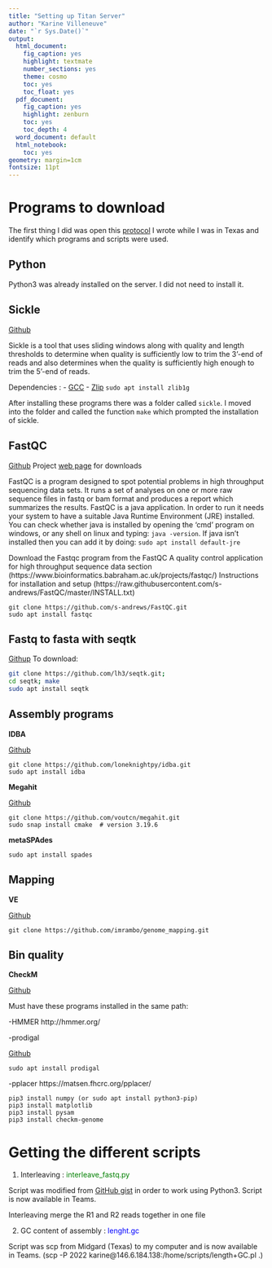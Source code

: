 ```yaml
---
title: "Setting up Titan Server"
author: "Karine Villeneuve"
date: "`r Sys.Date()`"
output: 
  html_document:
    fig_caption: yes
    highlight: textmate
    number_sections: yes
    theme: cosmo
    toc: yes
    toc_float: yes
  pdf_document:
    fig_caption: yes
    highlight: zenburn
    toc: yes
    toc_depth: 4
  word_document: default
  html_notebook: 
    toc: yes
geometry: margin=1cm
fontsize: 11pt
---
```

# Programs to download

The first thing I did was open this [protocol]() I wrote while I was in Texas and identify which programs and scripts were used.

## Python 

Python3 was already installed on the server. I did not need to install it. 

## Sickle 

[Github](https://github.com/najoshi/sickle)

Sickle is a tool that uses sliding windows along with quality and length thresholds to determine when quality is sufficiently low to trim the 3’-end of reads and also determines when the quality is sufficiently high enough to trim the 5’-end of reads.

Dependencies : 
- [GCC](https://gcc.gnu.org/git.html)
- [Zlip](https://www.systutorials.com/how-to-install-the-zlib-library-in-ubuntu/) `sudo apt install zlib1g`

After installing these programs there was a folder called `sickle`. I moved into the folder and called the function `make` which prompted the installation of sickle. 


## FastQC

[Github](https://github.com/s-andrews/FastQC) Project [web page](http://www.bioinformatics.babraham.ac.uk/projects/fastqc/) for downloads 

FastQC is a program designed to spot potential problems in high throughput sequencing data sets. It runs a set of analyses on one or more raw sequence files in fastq or bam format and produces a report which summarizes the results. FastQC is a java application.  In order to run it needs your system to have a suitable
Java Runtime Environment (JRE) installed. You can check whether java is installed by opening the 'cmd' program on windows, or any shell on linux and typing: `java -version`.
If java isn't installed then you can add it by doing: `sudo apt install default-jre` 

Download the Fastqc program from the FastQC A quality control application for high throughput sequence 
data section (https://www.bioinformatics.babraham.ac.uk/projects/fastqc/)
Instructions for installation and setup (https://raw.githubusercontent.com/s-andrews/FastQC/master/INSTALL.txt)

```
git clone https://github.com/s-andrews/FastQC.git
sudo apt install fastqc 
```

## Fastq to fasta with seqtk

[Githup](https://github.com/lh3/seqtk)
To download:
```bash
git clone https://github.com/lh3/seqtk.git;
cd seqtk; make
sudo apt install seqtk
```


## Assembly programs 

**IDBA**

[Github](https://github.com/loneknightpy/idba)

```
git clone https://github.com/loneknightpy/idba.git
sudo apt install idba
```

**Megahit**

[Github](https://github.com/voutcn/megahit)

```
git clone https://github.com/voutcn/megahit.git
sudo snap install cmake  # version 3.19.6
```

**metaSPAdes**


```
sudo apt install spades
```

## Mapping

**VE**

[Github](https://github.com/imrambo/genome_mapping)

```
git clone https://github.com/imrambo/genome_mapping.git
```

## Bin quality

**CheckM**

[Github](https://github.com/Ecogenomics/CheckM/wiki/Installation#how-to-install-checkm)

Must have these programs installed in the same path:

-HMMER
http://hmmer.org/

-prodigal

[Github](https://github.com/hyattpd/Prodigal)
```
sudo apt install prodigal
```

-pplacer
https://matsen.fhcrc.org/pplacer/

```
pip3 install numpy (or sudo apt install python3-pip)
pip3 install matplotlib
pip3 install pysam
pip3 install checkm-genome
```


# Getting the different scripts 

1. Interleaving : <font color='green'>interleave_fastq.py</font> 

Script was modified from [GitHub gist](https://gist.github.com/ngcrawford/2232505) in order to work using Python3. Script is now available in Teams. 
  
  Interleaving merge the R1 and R2 reads together in one file
  
2. GC content of assembly :  <font color='blue'>lenght.gc </font> 

Script was scp from Midgard (Texas) to my computer and is now available in Teams. (scp -P 2022 karine@146.6.184.138:/home/scripts/length+GC.pl .)
